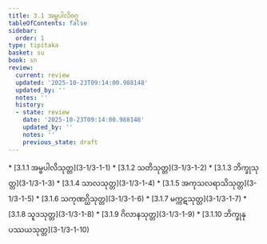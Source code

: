 ```yaml
---
title: 3.1 အမ္ဗပါလိဝဂ္ဂ
tableOfContents: false
sidebar:
  order: 1
type: tipitaka
basket: su
book: sn
review:
  current: review
  updated: '2025-10-23T09:14:00.988148'
  updated_by: ''
  notes: ''
  history:
  - state: review
    date: '2025-10-23T09:14:00.988148'
    updated_by: ''
    notes: ''
    previous_state: draft
---
```



<ReviewStatus review={frontmatter.review} showDetails={true} />

<HypothesisAnnotation frontmatter={frontmatter} />

<DynamicBreadcrumb />



<TableOfContents book="sn" section="3.1">
* [3.1.1 အမ္ဗပါလိသုတ္တ](3-1/3-1-1)
* [3.1.2 သတိသုတ္တ](3-1/3-1-2)
* [3.1.3 ဘိက္ခုသုတ္တ](3-1/3-1-3)
* [3.1.4 သာလသုတ္တ](3-1/3-1-4)
* [3.1.5 အကုသလရာသိသုတ္တ](3-1/3-1-5)
* [3.1.6 သကုဏဂ္ဃိသုတ္တ](3-1/3-1-6)
* [3.1.7 မက္ကဋသုတ္တ](3-1/3-1-7)
* [3.1.8 သူဒသုတ္တ](3-1/3-1-8)
* [3.1.9 ဂိလာနသုတ္တ](3-1/3-1-9)
* [3.1.10 ဘိက္ခုနုပဿယသုတ္တ](3-1/3-1-10)
</TableOfContents>